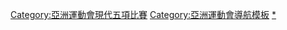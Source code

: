 {{Navbox
|name = 亞洲運動會現代五項比賽
|title = [[亞洲運動會現代五項比賽]]
|listclass = hlist

|imageleft = [[Image:Modern pentathlon pictogram.svg|50px|right]]
|liststyle = padding-right:50px
|list1=
* [[1994年亞洲運動會現代五項比賽|1994]]
* <font color="#A0A0A0">1998</font>
* [[2002年亞洲運動會現代五項比賽|2002]]
* <font color="#A0A0A0">2006</font>
* [[2010年亞洲運動會現代五項比賽|2010]]
* [[2014年亞洲運動會現代五項比賽|2014]]
* [[2018年亞洲運動會現代五項比賽|2018]]
}}<includeonly>[[Category:亞洲運動會現代五項比賽]]</includeonly><noinclude>
[[Category:亞洲運動會導航模板]]
[[Category:亞洲運動會現代五項比賽|*]]
</noinclude>
